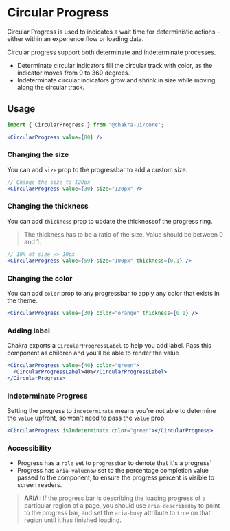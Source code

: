 # Circular Progress

Circular Progress is used to indicates a wait time for deterministic actions -
either within an experience flow or loading data.

Circular progress support both determinate and indeterminate processes.

- Determinate circular indicators fill the circular track with color, as the
  indicator moves from 0 to 360 degrees.
- Indeterminate circular indicators grow and shrink in size while moving along
  the circular track.

## Usage

```js
import { CircularProgress } from "@chakra-ui/core";
```

```jsx
<CircularProgress value={80} />
```

### Changing the size

You can add `size` prop to the progressbar to add a custom size.

```jsx
// Change the size to 120px
<CircularProgress value={30} size="120px" />
```

### Changing the thickness

You can add `thickness` prop to update the thicknessof the progress ring.

> The thickness has to be a ratio of the size. Value should be between 0 and 1.

```jsx
// 10% of size => 10px
<CircularProgress value={59} size="100px" thickness={0.1} />
```

### Changing the color

You can add `color` prop to any progressbar to apply any color that exists in
the theme.

```jsx
<CircularProgress value={30} color="orange" thickness={0.1} />
```

### Adding label

Chakra exports a `CircularProgressLabel` to help you add label. Pass this
component as children and you'll be able to render the value

```jsx
<CircularProgress value={40} color="green">
  <CircularProgressLabel>40%</CircularProgressLabel>
</CircularProgress>
```

### Indeterminate Progress

Setting the progress to `indeterminate` means you're not able to determine the
`value` upfront, so won't need to pass the `value` prop.

```jsx
<CircularProgress isIndeterminate color="green"></CircularProgress>
```

### Accessibility

- Progress has a `role` set to `progressbar` to denote that it's a progress`
- Progress has `aria-valuenow` set to the percentage completion value passed to
  the component, to ensure the progress percent is visible to screen readers.

> **ARIA:** If the progress bar is describing the loading progress of a
> particular region of a page, you should use `aria-describedby` to point to the
> progress bar, and set the `aria-busy` attribute to `true` on that region until
> it has finished loading.
